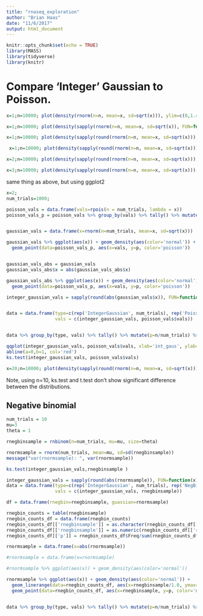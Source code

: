 ```yaml
---
title: "rnaseq_exploration"
author: "Brian Haas"
date: "11/6/2017"
output: html_document
---
```


```r
knitr::opts_chunk$set(echo = TRUE)
library(MASS)
library(tidyverse)
library(knitr)
```

#  Compare 'Integer' Gaussian to Poisson.

```r

x=1;n=10000; plot(density(rnorm(n=n, mean=x, sd=sqrt(x))), ylim=c(0,1.4)); lines(density(rpois(n = n, lambda = x)), col='red')

```


```r

x=1;n=10000; plot(density(sapply(rnorm(n=n, mean=x, sd=sqrt(x)), FUN=function(x) { max(x,0) })), ylim=c(0,1.4)); lines(density(rpois(n = n, lambda = x)), col='red')

```



```r

x=1;n=10000; plot(density(sapply(round(rnorm(n=n, mean=x, sd=sqrt(x))), FUN=function(x) max(x,0))), ylim=c(0,1.4)); lines(density(rpois(n = n, lambda = x)), col='red')

```





```r
 x=1;n=10000; plot(density(sapply(round(rnorm(n=n, mean=x, sd=sqrt(x))), FUN=function(x) max(x,0))), ylim=c(0,1.4)); lines(density(rpois(n = n, lambda = x)), col='red')

x=2;n=10000; plot(density(sapply(round(rnorm(n=n, mean=x, sd=sqrt(x))), FUN=function(x) max(x,0))), ylim=c(0,1.4)); lines(density(rpois(n = n, lambda = x)), col='red')

x=3;n=10000; plot(density(sapply(round(rnorm(n=n, mean=x, sd=sqrt(x))), FUN=function(x) max(x,0))), ylim=c(0,1.4)); lines(density(rpois(n = n, lambda = x)), col='red')
```

same thing as above, but using ggplot2

```r
x=2;
num_trials=1000;

poisson_vals = data.frame(vals=rpois(n = num_trials, lambda = x))
poisson_vals_p = poisson_vals %>% group_by(vals) %>% tally() %>% mutate(p=n/num_trials)


gaussian_vals = data.frame(x=rnorm(n=num_trials, mean=x, sd=sqrt(x)))

gaussian_vals %>% ggplot(aes(x)) + geom_density(aes(color='normal')) + geom_linerange(data=poisson_vals_p, aes(x=vals, ymax=p, ymin=0, color='poisson')) + 
  geom_point(data=poisson_vals_p, aes(x=vals, y=p, color='poisson'))



```

```r
gaussian_vals_abs = gaussian_vals
gaussian_vals_abs$x = abs(gaussian_vals_abs$x)

gaussian_vals_abs %>% ggplot(aes(x)) + geom_density(aes(color='normal')) + geom_linerange(data=poisson_vals_p, aes(x=vals, ymax=p, ymin=0, color='poisson')) + 
  geom_point(data=poisson_vals_p, aes(x=vals, y=p, color='poisson'))

```




```r


integer_gaussian_vals = sapply(round(abs(gaussian_vals$x)), FUN=function(x) max(x,0))


data = data.frame(type=c(rep('IntegerGaussian', num_trials), rep('Poisson',num_trials)),
                  vals = c(integer_gaussian_vals, poisson_vals$vals))


data %>% group_by(type, vals) %>% tally() %>% mutate(p=n/num_trials) %>% ggplot(aes(x=vals, y=p, color=type)) + geom_linerange(aes(ymin=0, ymax=p), position=position_dodge(width = .3)) + geom_point(position=position_dodge(width = .3))


```

```r
qqplot(integer_gaussian_vals, poisson_vals$vals, xlab='int_gaus', ylab='poisson')
abline(a=0,b=1, col='red')
ks.test(integer_gaussian_vals, poisson_vals$vals)
```





```r

x=20;n=10000; plot(density(sapply(round(rnorm(n=n, mean=x, sd=sqrt(x))), FUN=function(x) max(x,0))), ylim=c(0,0.1)); lines(density(rpois(n = n, lambda = x)), col='red')

```

Note, using n=10, ks.test and t.test don't show significant difference between the distributions.


## Negative binomial
```r
num_trials = 10
mu=3
theta = 1

rnegbinsample = rnbinom(n=num_trials, mu=mu, size=theta)

rnormsample = rnorm(num_trials, mean=mu, sd=sd(rnegbinsample))
message("var(rnormsample): ", var(rnormsample))

ks.test(integer_gaussian_vals,rnegbinsample )

integer_gaussian_vals = sapply(round(abs(rnormsample)), FUN=function(x) max(x,0))
data = data.frame(type=c(rep('IntegerGaussian', num_trials), rep('NegBin',num_trials)),
                  vals = c(integer_gaussian_vals, rnegbinsample))

df = data.frame(rnegbin=rnegbinsample, guassian=rnormsample)

rnegbin_counts = table(rnegbinsample)
rnegbin_counts_df = data.frame(rnegbin_counts)
rnegbin_counts_df[['rnegbinsample']] = as.character(rnegbin_counts_df[['rnegbinsample']])
rnegbin_counts_df[['rnegbinsample']] = as.numeric(rnegbin_counts_df[['rnegbinsample']])
rnegbin_counts_df[['p']] = rnegbin_counts_df$Freq/sum(rnegbin_counts_df$Freq)

rnormsample = data.frame(x=abs(rnormsample))

#rnormsample = data.frame(x=rnormsample)

#rnormsample %>% ggplot(aes(x)) + geom_density(aes(color='normal')) 

rnormsample %>% ggplot(aes(x)) + geom_density(aes(color='normal')) +
  geom_linerange(data=rnegbin_counts_df, aes(x=rnegbinsample/1.0, ymax=p, ymin=0, color='negbin')) +
  geom_point(data=rnegbin_counts_df, aes(x=rnegbinsample, y=p, color='negbin'))


data %>% group_by(type, vals) %>% tally() %>% mutate(p=n/num_trials) %>% ggplot(aes(x=vals, y=p, color=type)) + geom_linerange(aes(ymin=0, ymax=p), position=position_dodge(width = .3)) + geom_point(position=position_dodge(width = .3))




```



